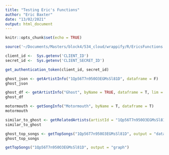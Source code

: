 ```yaml
---
title: "Testing Eric's Functions"
author: "Eric Baxter"
date: "13/02/2021"
output: html_document
---
```


```r
knitr::opts_chunk$set(echo = TRUE)
```

```r
source('~/Documents/Masters/block4/534_cloud/wrappify/R/EricsFunctions.R')
```

```r
client_id <-  Sys.getenv('CLIENT_ID')
secret_id <-  Sys.getenv('CLIENT_SECRET_ID')

get_authentication_token(client_id, secret_id)
```
```r
ghost_json <- getArtistInfo("1Qp56T7n950O3EGMsSl81D", dataframe = F)
ghost_json
```
```r
ghost_df <- getArtistInfo("Ghost", byName = TRUE, dataframe = T, lim = 7)
ghost_df
```

```r
motormouth <- getSongInfo("Motormouth", byName = T, dataframe = T)
motormouth
```

```r
similar_to_ghost <- getRelatedArtists(artistId = "1Qp56T7n950O3EGMsSl81D", dataframe = TRUE)
similar_to_ghost
```

```r
ghost_top_songs <- getTopSongs("1Qp56T7n950O3EGMsSl81D", output = "dataframe")
ghost_top_songs
```

```r
getTopSongs("1Qp56T7n950O3EGMsSl81D", output = "graph")
```


